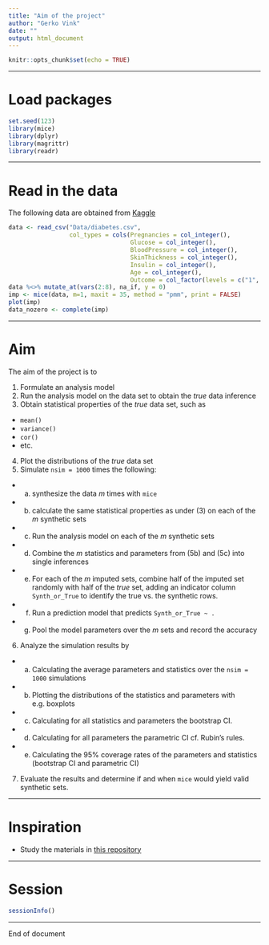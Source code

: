 ```yaml
---
title: "Aim of the project"
author: "Gerko Vink"
date: ""
output: html_document
---
```


```r
knitr::opts_chunk$set(echo = TRUE)
```

---

# Load packages
```r
set.seed(123)
library(mice)
library(dplyr)
library(magrittr)
library(readr)
```

---

# Read in the data
The following data are obtained from [Kaggle](https://www.kaggle.com/uciml/pima-indians-diabetes-database)
```r
data <- read_csv("Data/diabetes.csv", 
                 col_types = cols(Pregnancies = col_integer(), 
                                  Glucose = col_integer(), 
                                  BloodPressure = col_integer(), 
                                  SkinThickness = col_integer(), 
                                  Insulin = col_integer(), 
                                  Age = col_integer(), 
                                  Outcome = col_factor(levels = c("1", "0"))))
data %<>% mutate_at(vars(2:8), na_if, y = 0)
imp <- mice(data, m=1, maxit = 35, method = "pmm", print = FALSE)
plot(imp)
data_nozero <- complete(imp)
```

---

# Aim
The aim of the project is to 

1. Formulate an analysis model
2. Run the analysis model on the data set to obtain the *true* data inference
3. Obtain statistical properties of the *true* data set, such as
- `mean()`
- `variance()`
- `cor()`
- etc. 
4. Plot the distributions of the *true* data set
5. Simulate `nsim = 1000` times the following:
- a. synthesize the data $m$ times with `mice`
- b. calculate the same statistical properties as under (3) on each of the $m$ synthetic sets
- c. Run the analysis model on each of the $m$ synthetic sets
- d. Combine the $m$ statistics and parameters from (5b) and (5c) into single inferences
- e. For each of the $m$ imputed sets, combine half of the imputed set randomly with half of the *true* set, adding an indicator column `Synth_or_True` to identify the true vs. the synthetic rows. 
- f. Run a prediction model that predicts `Synth_or_True ~ .`
- g. Pool the model parameters over the $m$ sets and record the accuracy 
6. Analyze the simulation results by
- a. Calculating the average parameters and statistics over the `nsim = 1000` simulations
- b. Plotting the distributions of the statistics and parameters with e.g. boxplots
- c. Calculating for all statistics and parameters the bootstrap CI.
- d. Calculating for all parameters the parametric CI cf. Rubin's rules.  
- e. Calculating the 95% coverage rates of the parameters and statistics (bootstrap CI and parametric CI)
7. Evaluate the results and determine if and when `mice` would yield valid synthetic sets. 

---

# Inspiration

- Study the materials in [this repository](https://github.com/amices/Federated_imputation)

---

# Session
```r
sessionInfo()
```

---

End of document